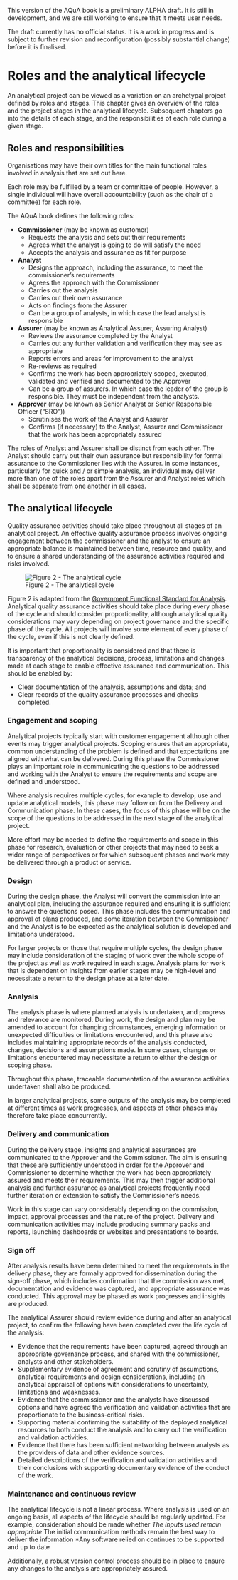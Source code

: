 ::: {.callout-important}
This version of the AQuA book is a preliminary ALPHA draft.  It is still in development, and we are still working to ensure that it meets user needs. 

The draft currently has no official status. It is a work in progress and is subject to further revision and reconfiguration (possibly substantial change) before it is finalised. 
:::

# Roles and the analytical lifecycle

An analytical project can be viewed as a variation on an archetypal project defined by roles and stages. This chapter gives an overview of the roles and the project stages in the analytical lifecycle. Subsequent chapters go into the details of each stage, and the responsibilities of each role during a given stage.

## Roles and responsibilities <a name="roles_and_responsibilities"></a>


Organisations may have their own titles for the main functional roles involved in analysis that are set out here.  

Each role may be fulfilled by a team or committee of people.  However, a single individual will have overall accountability (such as the chair of a committee) for each role. 


The AQuA book defines the following roles: 

* **Commissioner** (may be known as customer) 
    + Requests the analysis and sets out their requirements  
    + Agrees what the analyst is going to do will satisfy the need  
    + Accepts the analysis and assurance as fit for purpose  

* **Analyst**  
    + Designs the approach, including the assurance, to meet the commissioner’s requirements 
    + Agrees the approach with the Commissioner 
    + Carries out the analysis 
    + Carries out their own assurance  
    + Acts on findings from the Assurer 
    + Can be a group of analysts, in which case the lead analyst is responsible 

* **Assurer** (may be known as Analytical Assurer, Assuring Analyst)  
    + Reviews the assurance completed by the Analyst  
    + Carries out any further validation and verification they may see as appropriate 
    + Reports errors and areas for improvement to the analyst  
    + Re-reviews as required  
    + Confirms the work has been appropriately scoped, executed, validated and verified and documented to the Approver  
    + Can be a group of assurers. In which case the leader of the group is responsible. They must be independent from the analysts.  

* **Approver** (may be known as Senior Analyst or Senior Responsible Officer (“SRO”))
    + Scrutinises the work of the Analyst and Assurer    
    + Confirms (if necessary) to the Analyst, Assurer and Commissioner that the work has been appropriately assured   
    
The roles of Analyst and Assurer shall be distinct from each other. The Analyst should carry out their own assurance but responsibility for formal assurance to the Commissioner lies with the Assurer. In some instances, particularly for quick and / or simple analysis, an individual may deliver more than one of the roles apart from the Assurer and Analyst roles which shall be separate from one another in all cases.


## The analytical lifecycle

Quality assurance activities should take place throughout all stages of an analytical project. An effective quality assurance process involves ongoing engagement between the commissioner and the analyst to ensure an appropriate balance is maintained between time, resource and quality, and to ensure a shared understanding of the assurance activities required and risks involved.

![Figure 2 - The analytical cycle](analytical_lifecycle.jpg){fig-alt="This diagram shows the cycle of activities that make up a typical analytical workflow and shows how these map to the chapters of the AQuA Book. The cycle moves from the start point to engagement and scoping, then design, analysis and finally delivery and communication. After the final stage the cycle either ends at sign off or returns to the engagement and scoping stage. The figure explains that the cycle is often iterative."}

Figure 2 is adapted from the [Government Functional Standard for Analysis](https://www.gov.uk/government/publications/government-analysis-functional-standard--2). Analytical quality assurance activities should take place during every phase of the cycle and should consider proportionality, although analytical quality considerations may vary depending on project governance and the specific phase of the cycle. All projects will involve some element of every phase of the cycle, even if this is not clearly defined.

It is important that proportionality is considered and that there is transparency of the analytical decisions, process, limitations and changes made at each stage to enable effective assurance and communication. This should be enabled by:  

* Clear documentation of the analysis, assumptions and data; and
* Clear records of the quality assurance processes and checks completed.

### Engagement and scoping

Analytical projects typically start with customer engagement although other events may trigger analytical projects. Scoping ensures that an appropriate, common understanding of the problem is defined and that expectations are aligned with what can be delivered. During this phase the Commissioner plays an important role in communicating the questions to be addressed and working with the Analyst to ensure the requirements and scope are defined and understood. 

Where analysis requires multiple cycles, for example to develop, use and update analytical models, this phase may follow on from the Delivery and Communication phase. In these cases, the focus of this phase will be on the scope of the questions to be addressed in the next stage of the analytical project. 

More effort may be needed to define the requirements and scope in this phase for research, evaluation or other projects that may need to seek a wider range of perspectives or for which subsequent phases and work may be delivered through a product or service.

### Design

During the design phase, the Analyst will convert the commission into an analytical plan, including the assurance required and ensuring it is sufficient to answer the questions posed. This phase includes the communication and approval of plans produced, and some iteration between the Commissioner and the Analyst is to be expected as the analytical solution is developed and limitations understood.  

For larger projects or those that require multiple cycles, the design phase may include consideration of the staging of work over the whole scope of the project as well as work required in each stage. Analysis plans for work that is dependent on insights from earlier stages may be high-level and necessitate a return to the design phase at a later date.

### Analysis

The analysis phase is where planned analysis is undertaken, and progress and relevance are monitored. During work, the design and plan may be amended to account for changing circumstances, emerging information or unexpected difficulties or limitations encountered, and this phase also includes maintaining appropriate records of the analysis conducted, changes, decisions and assumptions made. In some cases, changes or limitations encountered may necessitate a return to either the design or scoping phase. 

Throughout this phase, traceable documentation of the assurance activities undertaken shall also be produced. 

In larger analytical projects, some outputs of the analysis may be completed at different times as work progresses, and aspects of other phases may therefore take place concurrently.

### Delivery and communication

During the delivery stage, insights and analytical assurances are communicated to the Approver and the Commissioner. The aim is ensuring that these are sufficiently understood in order for the Approver and Commissioner to determine whether the work has been appropriately assured and meets their requirements. This may then trigger additional analysis and further assurance as analytical projects frequently need further iteration or extension to satisfy the Commissioner's needs.

Work in this stage can vary considerably depending on the commission, impact, approval processes and the nature of the project. Delivery and communication activities may include producing summary packs and reports, launching dashboards or websites and presentations to boards.



### Sign off

After analysis results have been determined to meet the requirements in the delivery phase, they are formally approved for dissemination during the sign-off phase, which includes confirmation that the commission was met, documentation and evidence was captured, and appropriate assurance was conducted. This approval may be phased as work progresses and insights are produced.

The analytical Assurer should review evidence during and after an analytical project, to confirm the following have been completed over the life cycle of the analysis:  

* Evidence that the requirements have been captured, agreed through an appropriate governance process, and shared with the commissioner, analysts and other stakeholders.      
* Supplementary evidence of agreement and scrutiny of assumptions, analytical requirements and design considerations, including an analytical appraisal of options with considerations to uncertainty, limitations and weaknesses.      
* Evidence that the commissioner and the analysts have discussed options and have agreed the verification and validation activities that are proportionate to the business-critical risks.      
* Supporting material confirming the suitability of the deployed analytical resources to both conduct the analysis and to carry out the verification and validation activities.    
* Evidence that there has been sufficient networking between analysts as the providers of data and other evidence sources.    
* Detailed descriptions of the verification and validation activities and their conclusions with supporting documentary evidence of the conduct of the work.    

### Maintenance and continuous review
The analytical lifecycle is not a linear process. Where analysis is used on an ongoing basis, all aspects of the lifecycle should be regularly updated. For example, consideration should be made whether 
*The inputs used remain appropriate
*The initial communication methods remain the best way to deliver the information
*Any software relied on continues to be supported and up to date

Additionally, a robust version control process should be in place to ensure any changes to the analysis are appropriately assured.
